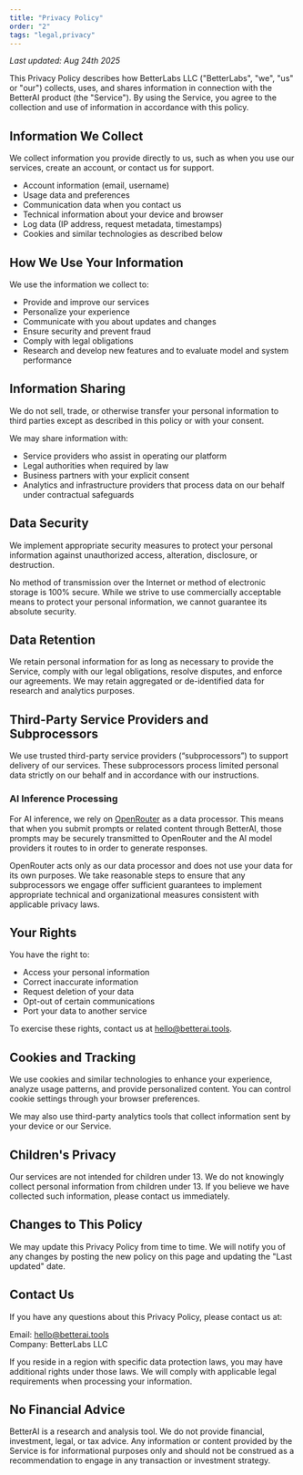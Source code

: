 ```yaml
---
title: "Privacy Policy"
order: "2"
tags: "legal,privacy"
---
```


_Last updated: Aug 24th 2025_

This Privacy Policy describes how BetterLabs LLC ("BetterLabs", "we", "us" or "our") collects, uses, and shares information in connection with the BetterAI product (the "Service"). By using the Service, you agree to the collection and use of information in accordance with this policy.

## Information We Collect

We collect information you provide directly to us, such as when you use our services, create an account, or contact us for support.

- Account information (email, username)
- Usage data and preferences
- Communication data when you contact us
- Technical information about your device and browser
- Log data (IP address, request metadata, timestamps)
- Cookies and similar technologies as described below

## How We Use Your Information

We use the information we collect to:

- Provide and improve our services
- Personalize your experience
- Communicate with you about updates and changes
- Ensure security and prevent fraud
- Comply with legal obligations
- Research and develop new features and to evaluate model and system performance

## Information Sharing

<info>
  We do not sell, trade, or otherwise transfer your personal information to third parties except as described in this policy or with your consent.
</info>

We may share information with:

- Service providers who assist in operating our platform
- Legal authorities when required by law
- Business partners with your explicit consent
- Analytics and infrastructure providers that process data on our behalf under contractual safeguards

## Data Security

We implement appropriate security measures to protect your personal information against unauthorized access, alteration, disclosure, or destruction.

<warn>
  No method of transmission over the Internet or method of electronic storage is 100% secure. While we strive to use commercially acceptable means to protect your personal information, we cannot guarantee its absolute security.
</warn>

## Data Retention

We retain personal information for as long as necessary to provide the Service, comply with our legal obligations, resolve disputes, and enforce our agreements. We may retain aggregated or de-identified data for research and analytics purposes.

## Third-Party Service Providers and Subprocessors

We use trusted third-party service providers (“subprocessors”) to support delivery of our services. These subprocessors process limited personal data strictly on our behalf and in accordance with our instructions.

### AI Inference Processing

For AI inference, we rely on [OpenRouter](https://openrouter.ai/) as a data processor. This means that when you submit prompts or related content through BetterAI, those prompts may be securely transmitted to OpenRouter and the AI model providers it routes to in order to generate responses.

OpenRouter acts only as our data processor and does not use your data for its own purposes. We take reasonable steps to ensure that any subprocessors we engage offer sufficient guarantees to implement appropriate technical and organizational measures consistent with applicable privacy laws.

## Your Rights

You have the right to:

- Access your personal information
- Correct inaccurate information
- Request deletion of your data
- Opt-out of certain communications
- Port your data to another service

To exercise these rights, contact us at [hello@betterai.tools](mailto:hello@betterai.tools).

## Cookies and Tracking

We use cookies and similar technologies to enhance your experience, analyze usage patterns, and provide personalized content. You can control cookie settings through your browser preferences.

We may also use third-party analytics tools that collect information sent by your device or our Service.

## Children's Privacy

Our services are not intended for children under 13. We do not knowingly collect personal information from children under 13. If you believe we have collected such information, please contact us immediately.

## Changes to This Policy

We may update this Privacy Policy from time to time. We will notify you of any changes by posting the new policy on this page and updating the "Last updated" date.

## Contact Us

If you have any questions about this Privacy Policy, please contact us at:

Email: [hello@betterai.tools](mailto:hello@betterai.tools)\
Company: BetterLabs LLC

If you reside in a region with specific data protection laws, you may have additional rights under those laws. We will comply with applicable legal requirements when processing your information.

## No Financial Advice

<warn>
  BetterAI is a research and analysis tool. We do not provide financial, investment, legal, or tax advice. Any information or content provided by the Service is for informational purposes only and should not be construed as a recommendation to engage in any transaction or investment strategy.
</warn>